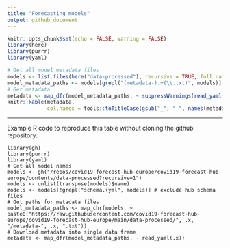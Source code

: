 ```yaml
---
title: "Forecasting models"
output: github_document
---
```


```r
knitr::opts_chunk$set(echo = FALSE, warning = FALSE)
library(here)
library(purrr)
library(yaml)
```

```r
# Get all model metadata files
models <- list.files(here("data-processed"), recursive = TRUE, full.names = TRUE)
model_metadata_paths <- models[grepl("(metadata-).+(\\.txt)", models)]
# Get metadata
metadata <- map_dfr(model_metadata_paths, ~ suppressWarnings(read_yaml(.x)))
knitr::kable(metadata, 
             col.names = tools::toTitleCase(gsub("_", " ", names(metadata))))
```

---

Example R code to reproduce this table without cloning the github repository:
```
library(gh)
library(purrr)
library(yaml)
# Get all model names
models <- gh("/repos/covid19-forecast-hub-europe/covid19-forecast-hub-europe/contents/data-processed?recursive=1")
models <- unlist(transpose(models)$name)
models <- models[!grepl("schema.+yml", models)] # exclude hub schema files
# Get paths for metadata files
model_metadata_paths <- map_chr(models, ~ paste0("https://raw.githubusercontent.com/covid19-forecast-hub-europe/covid19-forecast-hub-europe/main/data-processed/", .x, "/metadata-", .x, ".txt"))
# Download metadata into single data frame
metadata <- map_dfr(model_metadata_paths, ~ read_yaml(.x))
```
